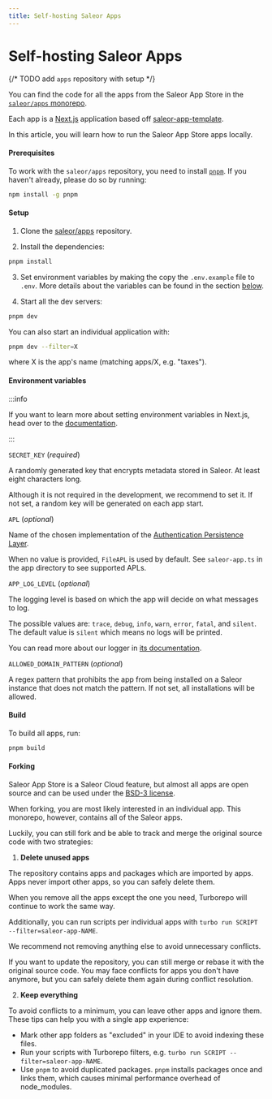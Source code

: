 ```yaml
---
title: Self-hosting Saleor Apps
---
```


# Self-hosting Saleor Apps

{/* TODO add `apps` repository with setup */}

You can find the code for all the apps from the Saleor App Store in the [`saleor/apps` monorepo](https://github.com/saleor/apps).

Each app is a [Next.js](https://nextjs.org/docs/getting-started) application based off [saleor-app-template](https://github.com/saleor/saleor-app-template).

In this article, you will learn how to run the Saleor App Store apps locally.

#### Prerequisites

To work with the `saleor/apps` repository, you need to install [`pnpm`](https://pnpm.io/). If you haven't already, please do so by running:

```bash
npm install -g pnpm
```

#### Setup

1. Clone the [saleor/apps](https://github.com/saleor/apps) repository.

2. Install the dependencies:

```bash
pnpm install
```

3. Set environment variables by making the copy the `.env.example` file to `.env`. More details about the variables can be found in the section [below](#environment-variables).

4. Start all the dev servers:

```bash
pnpm dev
```

You can also start an individual application with:

```bash
pnpm dev --filter=X
```

where X is the app's name (matching apps/X, e.g. "taxes").

#### Environment variables

:::info

If you want to learn more about setting environment variables in Next.js, head over to the [documentation](https://nextjs.org/docs/basic-features/environment-variables).

:::

`SECRET_KEY` (_required_)

A randomly generated key that encrypts metadata stored in Saleor. At least eight characters long.

Although it is not required in the development, we recommend to set it. If not set, a random key will be generated on each app start.

`APL` (_optional_)

Name of the chosen implementation of the [Authentication Persistence Layer](https://github.com/saleor/saleor-app-sdk/blob/main/docs/apl.md).

When no value is provided, `FileAPL` is used by default. See `saleor-app.ts` in the app directory to see supported APLs.

`APP_LOG_LEVEL` (_optional_)

The logging level is based on which the app will decide on what messages to log.

The possible values are: `trace`, `debug`, `info`, `warn`, `error`, `fatal`, and `silent`. The default value is `silent` which means no logs will be printed.

You can read more about our logger in [its documentation](https://getpino.io/#/docs/api?id=loggerlevel-string-gettersetter).

`ALLOWED_DOMAIN_PATTERN` (_optional_)

A regex pattern that prohibits the app from being installed on a Saleor instance that does not match the pattern. If not set, all installations will be allowed.

#### Build

To build all apps, run:

```bash
pnpm build
```

#### Forking

Saleor App Store is a Saleor Cloud feature, but almost all apps are open source and can be used under the [BSD-3 license](https://github.com/saleor/apps/blob/main/LICENSE).

When forking, you are most likely interested in an individual app. This monorepo, however, contains all of the Saleor apps.

Luckily, you can still fork and be able to track and merge the original source code with two strategies:

1. **Delete unused apps**

The repository contains apps and packages which are imported by apps. Apps never import other apps,
so you can safely delete them.

When you remove all the apps except the one you need, Turborepo will continue to work the same way.

Additionally, you can run scripts per individual apps with `turbo run SCRIPT --filter=saleor-app-NAME`.

We recommend not removing anything else to avoid unnecessary conflicts.

If you want to update the repository, you can still merge or rebase it with the original source code.
You may face conflicts for apps you don't have anymore, but you can safely delete them again during conflict resolution.

2. **Keep everything**

To avoid conflicts to a minimum, you can leave other apps and ignore them. These tips can help you with a single app experience:

- Mark other app folders as "excluded" in your IDE to avoid indexing these files.
- Run your scripts with Turborepo filters, e.g. `turbo run SCRIPT --filter=saleor-app-NAME`.
- Use `pnpm` to avoid duplicated packages. `pnpm` installs packages once and links them, which causes minimal performance overhead of node_modules.